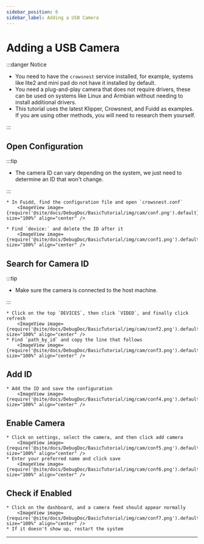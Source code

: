 ```yaml
---
sidebar_position: 6
sidebar_label: Adding a USB Camera
---
```




# Adding a USB Camera


:::danger Notice

* You need to have the `crowsnest` service installed, for example, systems like lite2 and mini pad do not have it installed by default.
* You need a plug-and-play camera that does not require drivers, these can be used on systems like Linux and Armbian without needing to install additional drivers.
* This tutorial uses the latest Klipper, Crowsnest, and Fuidd as examples. If you are using other methods, you will need to research them yourself.

:::

## Open Configuration

:::tip

* The camera ID can vary depending on the system, we just need to determine an ID that won't change.

:::

    * In Fuidd, find the configuration file and open `crowsnest.conf`
        <ImageView image={require('@site/docs/DebugDoc/BasicTutorial/img/cam/conf.png').default} size="100%" align="center" />

    * Find `device:` and delete the ID after it
        <ImageView image={require('@site/docs/DebugDoc/BasicTutorial/img/cam/conf1.png').default} size="100%" align="center" />

## Search for Camera ID

:::tip

* Make sure the camera is connected to the host machine.

:::

    * Click on the top `DEVICES`, then click `VIDEO`, and finally click refresh
        <ImageView image={require('@site/docs/DebugDoc/BasicTutorial/img/cam/conf2.png').default} size="100%" align="center" />
    * Find `path_by_id` and copy the line that follows
        <ImageView image={require('@site/docs/DebugDoc/BasicTutorial/img/cam/conf3.png').default} size="100%" align="center" />

## Add ID

    * Add the ID and save the configuration
        <ImageView image={require('@site/docs/DebugDoc/BasicTutorial/img/cam/conf4.png').default} size="100%" align="center" />

## Enable Camera

    * Click on settings, select the camera, and then click add camera
        <ImageView image={require('@site/docs/DebugDoc/BasicTutorial/img/cam/conf5.png').default} size="100%" align="center" />
    * Enter your preferred name and click save
        <ImageView image={require('@site/docs/DebugDoc/BasicTutorial/img/cam/conf6.png').default} size="100%" align="center" />

## Check if Enabled

    * Click on the dashboard, and a camera feed should appear normally
        <ImageView image={require('@site/docs/DebugDoc/BasicTutorial/img/cam/conf7.png').default} size="100%" align="center" />
    * If it doesn't show up, restart the system
        

---